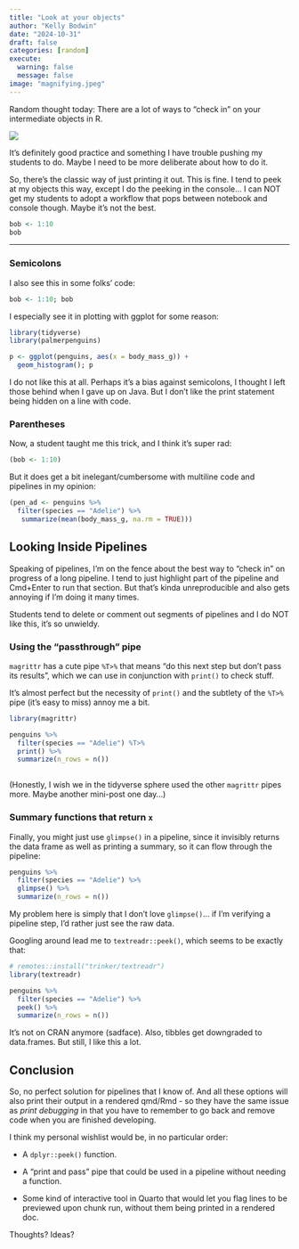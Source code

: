 ```yaml
---
title: "Look at your objects"
author: "Kelly Bodwin"
date: "2024-10-31"
draft: false
categories: [random]
execute:
  warning: false
  message: false
image: "magnifying.jpeg"
---
```


Random thought today: There are a lot of ways to "check in" on your intermediate objects in R.

![](https://media1.tenor.com/m/sozJDHTslpEAAAAd/behold-stuff.gif)

It's definitely good practice and something I have trouble pushing my students to do.  Maybe I need to be more deliberate about how to do it.


So, there's the classic way of just printing it out.  This is fine.  I tend to peek at my objects this way, except I do the peeking in the console... I can NOT get my students to adopt a workflow that pops between notebook and console though.  Maybe it's not the best.

```r
bob <- 1:10
bob
```

---

### Semicolons

I also see this in some folks' code:

```r
bob <- 1:10; bob
```

I especially see it in plotting with ggplot for some reason:

```r
library(tidyverse)
library(palmerpenguins)

p <- ggplot(penguins, aes(x = body_mass_g)) +
  geom_histogram(); p
```

I do not like this at all.  Perhaps it's a bias against semicolons, I thought I left those behind when I gave up on Java.  But I don't like the print statement being hidden on a line with code.


### Parentheses

Now, a student taught me this trick, and I think it's super rad:

```r
(bob <- 1:10)
```

But it does get a bit inelegant/cumbersome with multiline code and pipelines in my opinion:

```r
(pen_ad <- penguins %>%
  filter(species == "Adelie") %>%
   summarize(mean(body_mass_g, na.rm = TRUE)))
```


## Looking Inside Pipelines

Speaking of pipelines, I'm on the fence about the best way to "check in" on progress of a long pipeline.  I tend to just highlight part of the pipeline and Cmd+Enter to run that section.  But that's kinda unreproducible and also gets annoying if I'm doing it many times.

Students tend to delete or comment out segments of pipelines and I do NOT like this, it's so unwieldy.


### Using the "passthrough" pipe

`magrittr` has a cute pipe `%T>%` that means "do this next step but don't pass its results", which we can use in conjunction with `print()` to check stuff.

It's almost perfect but the necessity of `print()` and the subtlety of the `%T>%` pipe (it's easy to miss) annoy me a bit.

```r
library(magrittr)

penguins %>%
  filter(species == "Adelie") %T>%
  print() %>%  
  summarize(n_rows = n())
         
```

(Honestly, I wish we in the tidyverse sphere used the other `magrittr` pipes more.  Maybe another mini-post one day...)


### Summary functions that return `x`

Finally, you might just use `glimpse()` in a pipeline, since it invisibly returns the data frame as well as printing a summary, so it can flow through the pipeline:

```r
penguins %>%
  filter(species == "Adelie") %>%
  glimpse() %>%  
  summarize(n_rows = n())
```

My problem here is simply that I don't love `glimpse()`... if I'm verifying a pipeline step, I'd rather just see the raw data.

Googling around lead me to `textreadr::peek()`, which seems to be exactly that: 

```r
# remotes::install("trinker/textreadr")
library(textreadr)

penguins %>%
  filter(species == "Adelie") %>%
  peek() %>%  
  summarize(n_rows = n())
```

It's not on CRAN anymore (sadface).  Also, tibbles get downgraded to data.frames.  But still, I like this a lot.

## Conclusion

So, no perfect solution for pipelines that I know of.  And all these options will also print their output in a rendered qmd/Rmd - so they have the same issue as *print debugging* in that you have to remember to go back and remove code when you are finished developing.

I think my personal wishlist would be, in no particular order:

* A `dplyr::peek()` function.

* A "print and pass" pipe that could be used in a pipeline without needing a function.

* Some kind of interactive tool in Quarto that would let you flag lines to be previewed upon chunk run, without them being printed in a rendered doc.

Thoughts?  Ideas?
